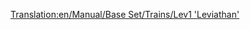 [[Translation:en/Manual/Base Set/Trains/Lev1 'Leviathan']]
{{de/Übersetzung|de/Manual/Base Set/Trains/Lev1 'Leviathan'|50}}
{{de/Manual/Base Set/Trains/Züge|Image=[[File:en/Manual/Base Set/Trains/Lev1leviathan.png]]
|Name=Lev1 'Leviathan'
|Kosten=£ 82031
|Geschwindigkeit=402 km/h (251 mph)
|Gewicht=105 t
|Leistung=10000 PS (7457 kW)
|Betriebskosten=£ 3515
|Entwurf=2020
|Betriebsdauer=20
|Platz=keine
|Beschreibung=Even with some reliability issues, this engine provides a substantial improvement over Monorail.
Not only does it feature a 20% increase in top speed compared to the Millennium Z1, thanks to the Maglev tracks it's also able to pull very long and heavy trains. 

|Reales-Leben=Die erste Magnetschwebebahn wurde in Deutschland entwickelt ([https://www.wikipedia.org/wiki/Transrapid Transrapid]). Die bislang einzige Transrapidstrecke im Regelbetrieb wurde im Jahr 2004 in Shanghai in Betrieb genommen.
}}
